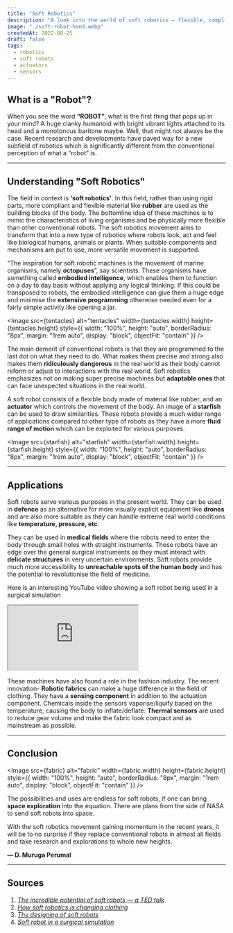 ```yaml
---
title: "Soft Robotics"
description: "A look into the world of soft robotics — flexible, compliant robots inspired by living organisms."
image: "./soft-robot-hand.webp"
createdAt: 2022-08-25
draft: false
tags:
  - robotics
  - soft robots
  - actuators
  - sensors
---
```



## What is a "Robot"?

When you see the word **“ROBOT”**, what is the first thing that pops up in your mind? A huge clanky humanoid with bright vibrant lights attached to its head and a monotonous baritone maybe. Well, that might not always be the case. Recent research and developments have paved way for a new subfield of robotics which is significantly different from the conventional perception of what a “robot” is.

---

## Understanding "Soft Robotics"

The field in context is **‘soft robotics’**. In this field, rather than using rigid parts, more compliant and flexible material like **rubber** are used as the building blocks of the body. The bottomline idea of these machines is to mimic the characteristics of living organisms and be physically more flexible than other conventional robots. The soft robotics movement aims to transform that into a new type of robotics where robots look, act and feel like biological humans, animals or plants. When suitable components and mechanisms are put to use, more versatile movement is supported.

“The inspiration for soft robotic machines is the movement of marine organisms, namely **octopuses**”, say scientists. These organisms have something called **embodied intelligence**, which enables them to function on a day to day basis without applying any logical thinking. If this could be transposed to robots, the embodied intelligence can give them a huge edge and minimise the **extensive programming** otherwise needed even for a fairly simple activity like opening a jar.

<Image
  src={tentacles}
  alt="tentacles"
  width={tentacles.width}
  height={tentacles.height}
  style={{
    width: "100%",
    height: "auto",
    borderRadius: "8px",
    margin: "1rem auto",
    display: "block",
    objectFit: "contain"
  }}
/>

The main demerit of conventional robots is that they are programmed to the last dot on what they need to do. What makes them precise and strong also makes them **ridiculously dangerous** in the real world as their body cannot reform or adjust to interactions with the real world. Soft robotics emphasizes not on making super precise machines but **adaptable ones** that can face unexpected situations in the real world.

A soft robot consists of a flexible body made of material like rubber, and an **actuator** which controls the movement of the body. An image of a **starfish** can be used to draw similarities. These robots provide a much wider range of applications compared to other type of robots as they have a more **fluid range of motion** which can be exploited for various purposes.

<Image
  src={starfish}
  alt="starfish"
  width={starfish.width}
  height={starfish.height}
  style={{
    width: "100%",
    height: "auto",
    borderRadius: "8px",
    margin: "1rem auto",
    display: "block",
    objectFit: "contain"
  }}
/>

---

## Applications

Soft robots serve various purposes in the present world. They can be used in **defence** as an alternative for more visually explicit equipment like **drones** and are also more suitable as they can handle extreme real world conditions like **temperature, pressure, etc**.

They can be used in **medical fields** where the robots need to enter the body through small holes with straight instruments. These robots have an edge over the general surgical instruments as they must interact with **delicate structures** in very uncertain environments. Soft robots provide much more accessibility to **unreachable spots of the human body** and has the potential to revolutionise the field of medicine.

Here is an interesting YouTube video showing a soft robot being used in a surgical simulation

<div
  style={{
    position: "relative",
    paddingBottom: "56.25%",
    height: 0,
    overflow: "hidden",
    margin: "1.5rem 0",
    borderRadius: "12px",
    boxShadow: "0 4px 12px rgba(0, 0, 0, 0.15)",
  }}
>
  <iframe
    src="https://www.youtube.com/embed/XMVjn7bpF-Q"
    title="Soft robot in surgical simulation"
    allow="accelerometer; autoplay; clipboard-write; encrypted-media; gyroscope; picture-in-picture"
    allowFullScreen
    style={{
      position: "absolute",
      top: 0,
      left: 0,
      width: "100%",
      height: "100%",
      border: "none",
      borderRadius: "12px",
    }}
  ></iframe>
</div>

These machines have also found a role in the fashion industry. The recent innovation- **Robotic fabrics** can make a huge difference in the field of clothing. They have a **sensing component** in addition to the actuation component. Chemicals inside the sensors vaporise/liquify based on the temperature, causing the body to inflate/deflate. **Thermal sensors** are used to reduce gear volume and make the fabric look compact and as mainstream as possible.

---

## Conclusion

<Image
  src={fabric}
  alt="fabric"
  width={fabric.width}
  height={fabric.height}
  style={{
    width: "100%",
    height: "auto",
    borderRadius: "8px",
    margin: "1rem auto",
    display: "block",
    objectFit: "contain"
  }}
/>

The possibilities and uses are endless for soft robots, if one can bring **space exploration** into the equation. There are plans from the side of NASA to send soft robots into space.

With the soft robotics movement gaining momentum in the recent years, it will be to no surprise if they replace conventional robots in almost all fields and take research and explorations to whole new heights.

**— D. Muruga Perumal**

---

## Sources

1. [*The incredible potential of soft robots — a TED talk*](https://www.ted.com)  
2. [*How soft robotics is changing clothing*](https://www.sciencedirect.com/topics/engineering/soft-robotics)  
3. [*The designing of soft robots*](https://robotics.sciencemag.org/)  
4. [*Soft robot in a surgical simulation*](https://youtu.be/XMVjn7bpF-Q)